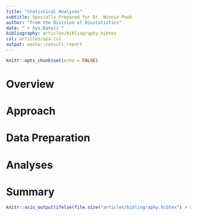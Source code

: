 ```yaml
---
title: "Statistical Analyses"
subtitle: Specially Prepared for Dr. Winnie Pooh
author: "from the Division of Biostatistics"
date: "`r Sys.Date()`"
bibliography: articles/bibliography.bibtex
csl: articles/apa.csl
output: washu::consult_report
---
```


```r
knitr::opts_chunk$set(echo = FALSE)
```

# Overview



# Approach



# Data Preparation



# Analyses



# Summary



```r
knitr::asis_output(ifelse(file.size("articles/bibliography.bibtex") > 0, "# Bibliography\\n", ""))
```
